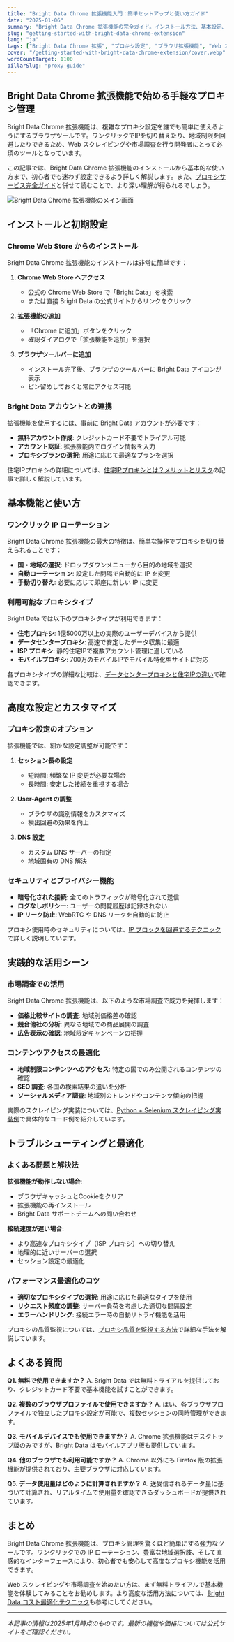 ```yaml
---
title: "Bright Data Chrome 拡張機能入門：簡単セットアップと使い方ガイド"
date: "2025-01-06"
summary: "Bright Data Chrome 拡張機能の完全ガイド。インストール方法、基本設定、プロキシローテーション機能の使い方を初心者にもわかりやすく解説します。"
slug: "getting-started-with-bright-data-chrome-extension"
lang: "ja"
tags: ["Bright Data Chrome 拡張", "プロキシ設定", "ブラウザ拡張機能", "Web スクレイピング"]
cover: "/getting-started-with-bright-data-chrome-extension/cover.webp"
wordCountTarget: 1100
pillarSlug: "proxy-guide"
---
```


## Bright Data Chrome 拡張機能で始める手軽なプロキシ管理

Bright Data Chrome 拡張機能は、複雑なプロキシ設定を誰でも簡単に使えるようにするブラウザツールです。ワンクリックでIPを切り替えたり、地域制限を回避したりできるため、Web スクレイピングや市場調査を行う開発者にとって必須のツールとなっています。

この記事では、Bright Data Chrome 拡張機能のインストールから基本的な使い方まで、初心者でも迷わず設定できるよう詳しく解説します。また、[プロキシサービス完全ガイド](/proxy-guide)と併せて読むことで、より深い理解が得られるでしょう。

<Image src="/getting-started-with-bright-data-chrome-extension/cover.webp" alt="Bright Data Chrome 拡張機能のメイン画面" width={800} height={450} />

## インストールと初期設定

### Chrome Web Store からのインストール

Bright Data Chrome 拡張機能のインストールは非常に簡単です：

1. **Chrome Web Store へアクセス**
   - 公式の Chrome Web Store で「Bright Data」を検索
   - または直接 Bright Data の公式サイトからリンクをクリック

2. **拡張機能の追加**
   - 「Chrome に追加」ボタンをクリック
   - 確認ダイアログで「拡張機能を追加」を選択

3. **ブラウザツールバーに追加**
   - インストール完了後、ブラウザのツールバーに Bright Data アイコンが表示
   - ピン留めしておくと常にアクセス可能

### Bright Data アカウントとの連携

拡張機能を使用するには、事前に Bright Data アカウントが必要です：

- **無料アカウント作成**: クレジットカード不要でトライアル可能
- **アカウント認証**: 拡張機能内でログイン情報を入力
- **プロキシプランの選択**: 用途に応じて最適なプランを選択

住宅IPプロキシの詳細については、[住宅IPプロキシとは？メリットとリスク](/media/what-is-a-residential-proxy-benefits--risks)の記事で詳しく解説しています。

## 基本機能と使い方

### ワンクリック IP ローテーション

Bright Data Chrome 拡張機能の最大の特徴は、簡単な操作でプロキシを切り替えられることです：

- **国・地域の選択**: ドロップダウンメニューから目的の地域を選択
- **自動ローテーション**: 設定した間隔で自動的に IP を変更
- **手動切り替え**: 必要に応じて即座に新しい IP に変更

### 利用可能なプロキシタイプ

Bright Data では以下のプロキシタイプが利用できます：

- **住宅プロキシ**: 1億5000万以上の実際のユーザーデバイスから提供
- **データセンタープロキシ**: 高速で安定したデータ収集に最適
- **ISP プロキシ**: 静的住宅IPで複数アカウント管理に適している
- **モバイルプロキシ**: 700万のモバイルIPでモバイル特化型サイトに対応

各プロキシタイプの詳細な比較は、[データセンタープロキシと住宅IPの違い](/media/datacenter-vs-residential-proxies)で確認できます。

## 高度な設定とカスタマイズ

### プロキシ設定のオプション

拡張機能では、細かな設定調整が可能です：

1. **セッション長の設定**
   - 短時間: 頻繁な IP 変更が必要な場合
   - 長時間: 安定した接続を重視する場合

2. **User-Agent の調整**
   - ブラウザの識別情報をカスタマイズ
   - 検出回避の効果を向上

3. **DNS 設定**
   - カスタム DNS サーバーの指定
   - 地域固有の DNS 解決

### セキュリティとプライバシー機能

- **暗号化された接続**: 全てのトラフィックが暗号化されて送信
- **ログなしポリシー**: ユーザーの閲覧履歴は記録されない
- **IP リーク防止**: WebRTC や DNS リークを自動的に防止

プロキシ使用時のセキュリティについては、[IP ブロックを回避するテクニック](/media/techniques-to-avoid-ip-bans-when-scraping)で詳しく説明しています。

## 実践的な活用シーン

### 市場調査での活用

Bright Data Chrome 拡張機能は、以下のような市場調査で威力を発揮します：

- **価格比較サイトの調査**: 地域別価格差の確認
- **競合他社の分析**: 異なる地域での商品展開の調査
- **広告表示の確認**: 地域限定キャンペーンの把握

### コンテンツアクセスの最適化

- **地域制限コンテンツへのアクセス**: 特定の国でのみ公開されるコンテンツの確認
- **SEO 調査**: 各国の検索結果の違いを分析
- **ソーシャルメディア調査**: 地域別のトレンドやコンテンツ傾向の把握

実際のスクレイピング実装については、[Python + Selenium スクレイピング実装例](/media/python--selenium-web-scraping-tutorial)で具体的なコード例を紹介しています。

## トラブルシューティングと最適化

### よくある問題と解決法

**拡張機能が動作しない場合**:
- ブラウザキャッシュとCookieをクリア
- 拡張機能の再インストール
- Bright Data サポートチームへの問い合わせ

**接続速度が遅い場合**:
- より高速なプロキシタイプ（ISP プロキシ）への切り替え
- 地理的に近いサーバーの選択
- セッション設定の最適化

### パフォーマンス最適化のコツ

- **適切なプロキシタイプの選択**: 用途に応じた最適なタイプを使用
- **リクエスト頻度の調整**: サーバー負荷を考慮した適切な間隔設定
- **エラーハンドリング**: 接続エラー時の自動リトライ機能を活用

プロキシの品質監視については、[プロキシ品質を監視する方法](/how-to-monitor-proxy-quality--performance)で詳細な手法を解説しています。

## よくある質問

**Q1. 無料で使用できますか？**
A. Bright Data では無料トライアルを提供しており、クレジットカード不要で基本機能を試すことができます。

**Q2. 複数のブラウザプロファイルで使用できますか？**
A. はい、各ブラウザプロファイルで独立したプロキシ設定が可能で、複数セッションの同時管理ができます。

**Q3. モバイルデバイスでも使用できますか？**
A. Chrome 拡張機能はデスクトップ版のみですが、Bright Data はモバイルアプリ版も提供しています。

**Q4. 他のブラウザでも利用可能ですか？**
A. Chrome 以外にも Firefox 版の拡張機能が提供されており、主要ブラウザに対応しています。

**Q5. データ使用量はどのように計算されますか？**
A. 送受信されるデータ量に基づいて計算され、リアルタイムで使用量を確認できるダッシュボードが提供されています。

<Citation source="https://brightdata.com/products/proxy-browser-extension" />

## まとめ

Bright Data Chrome 拡張機能は、プロキシ管理を驚くほど簡単にする強力なツールです。ワンクリックでの IP ローテーション、豊富な地域選択肢、そして直感的なインターフェースにより、初心者でも安心して高度なプロキシ機能を活用できます。

Web スクレイピングや市場調査を始めたい方は、まず無料トライアルで基本機能を体験してみることをお勧めします。より高度な活用方法については、[Bright Data コスト最適化テクニック](/cost-optimization-tips-for-bright-data)も参考にしてください。

---
*本記事の情報は2025年1月時点のものです。最新の機能や価格については公式サイトをご確認ください。*
